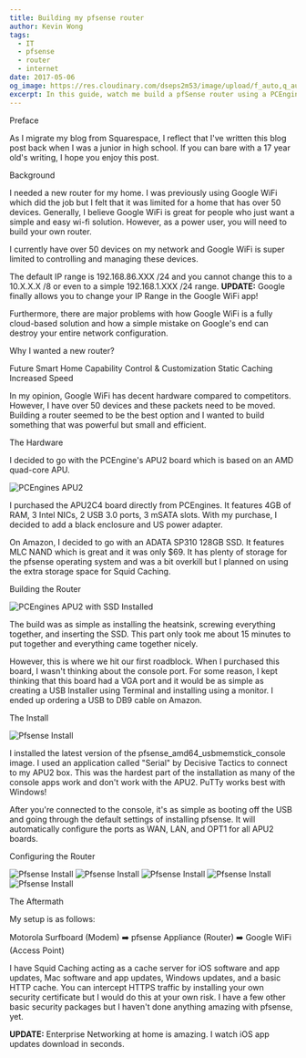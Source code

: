 ```yaml
---
title: Building my pfsense router
author: Kevin Wong
tags:
  - IT
  - pfsense
  - router
  - internet
date: 2017-05-06
og_image: https://res.cloudinary.com/dseps2m53/image/upload/f_auto,q_auto/v1/kevinwong/latzdbooaifdbbhgiw4b
excerpt: In this guide, watch me build a pfSense router using a PCEngines APU for enhanced network security and performance. 
---
```


<Heading>Preface</Heading>

As I migrate my blog from Squarespace, I reflect that I've written this blog post back when I was a junior in high school. If you can bare with a 17 year old's writing, I hope you enjoy this post.

<Heading>Background</Heading>

I needed a new router for my home. I was previously using Google WiFi which did the job but I felt that it was limited for a home that has over 50 devices. Generally, I believe Google WiFi is great for people who just want a simple and easy wi-fi solution. However, as a power user, you will need to build your own router. 

I currently have over 50 devices on my network and Google WiFi is super limited to controlling and managing these devices.

The default IP range is 192.168.86.XXX /24 and you cannot change this to a 10.X.X.X /8 or even to a simple 192.168.1.XXX /24 range. 
**UPDATE:** Google finally allows you to change your IP Range in the Google WiFi app!

Furthermore, there are major problems with how Google WiFi is a fully cloud-based solution and how a simple mistake on Google's end can destroy your entire network configuration.

<Heading size="md">Why I wanted a new router?</Heading>

<Box>
<List.Root>
  <List.Item>Future Smart Home Capability</List.Item>
  <List.Item>Control & Customization</List.Item>
  <List.Item>Static Caching</List.Item>
  <List.Item>Increased Speed</List.Item>
</List.Root>
</Box>

In my opinion, Google WiFi has decent hardware compared to competitors. However, I have over 50 devices and these packets need to be moved. Building a router seemed to be the best option and I wanted to build something that was powerful but small and efficient. 

<Heading>The Hardware</Heading>

I decided to go with the PCEngine's APU2 board which is based on an AMD quad-core APU. 

<Image src="https://images.squarespace-cdn.com/content/v1/58fb0155d1758eec4bb612b0/1494050499628-J250Y067PFM20IVRAK1Y/image-asset.jpeg?format=1500w" alt="PCEngines APU2"/>

I purchased the APU2C4 board directly from PCEngines. It features 4GB of RAM, 3 Intel NICs, 2 USB 3.0 ports, 3 mSATA slots. With my purchase, I decided to add a black enclosure and US power adapter.

On Amazon, I decided to go with an ADATA SP310 128GB SSD. It features MLC NAND which is great and it was only $69. It has plenty of storage for the pfsense operating system and was a bit overkill but I planned on using the extra storage space for Squid Caching.

<Heading>Building the Router</Heading>

<Image src="https://images.squarespace-cdn.com/content/v1/58fb0155d1758eec4bb612b0/1494051107344-NBCV2WFUMVTQLH1L8OBU/image-asset.jpeg?format=1500w" alt="PCEngines APU2 with SSD Installed"/>

The build was as simple as installing the heatsink, screwing everything together, and inserting the SSD. This part only took me about 15 minutes to put together and everything came together nicely.

However, this is where we hit our first roadblock. When I purchased this board, I wasn't thinking about the console port. For some reason, I kept thinking that this board had a VGA port and it would be as simple as creating a USB Installer using Terminal and installing using a monitor. I ended up ordering a USB to DB9 cable on Amazon.

<Heading>The Install</Heading>

<Image src="https://images.squarespace-cdn.com/content/v1/58fb0155d1758eec4bb612b0/1494895579836-KM41BUAXQGCTBVXI5O1E/image-asset.png?format=1500w" alt="Pfsense Install"/>

I installed the latest version of the pfsense_amd64_usbmemstick_console image. I used an application called "Serial" by Decisive Tactics to connect to my APU2 box. This was the hardest part of the installation as many of the console apps work and don't work with the APU2. PuTTy works best with Windows! 

After you're connected to the console, it's as simple as booting off the USB and going through the default settings of installing pfsense. It will automatically configure the ports as WAN, LAN, and OPT1 for all APU2 boards. 

<Heading>Configuring the Router</Heading>

<Image src="https://images.squarespace-cdn.com/content/v1/58fb0155d1758eec4bb612b0/1494896125913-NLNMWQPB3D3L36DY4EKB/image-asset.png?format=1500w" alt="Pfsense Install"/>

<Image src="https://images.squarespace-cdn.com/content/v1/58fb0155d1758eec4bb612b0/1494896138694-1BZNIY7PZK8KRMFTRVL9/image-asset.png?format=1500w" alt="Pfsense Install"/>

<Image src="https://images.squarespace-cdn.com/content/v1/58fb0155d1758eec4bb612b0/1494896198542-NE6G9N3ZWW5D4N40OKQU/Screen+Shot+2017-05-03+at+10.28.14+PM.png?format=1500w" alt="Pfsense Install"/>

<Image src="https://images.squarespace-cdn.com/content/v1/58fb0155d1758eec4bb612b0/1494896238643-AN3SILBBY9DERNI4PY8D/Screen+Shot+2017-05-03+at+10.31.42+PM.png?format=1500w" alt="Pfsense Install"/>

<Image src="https://images.squarespace-cdn.com/content/v1/58fb0155d1758eec4bb612b0/1494896304083-NBZD2NSU4J31ZDUVD6JR/image-asset.png?format=1500w" alt="Pfsense Install"/>

<Heading>The Aftermath</Heading>

My setup is as follows:

Motorola Surfboard (Modem) ➡️ pfsense Appliance (Router) ➡️ Google WiFi (Access Point)

I have Squid Caching acting as a cache server for iOS software and app updates, Mac software and app updates, Windows updates, and a basic HTTP cache. You can intercept HTTPS traffic by installing your own security certificate but I would do this at your own risk. I have a few other basic security packages but I haven't done anything amazing with pfsense, yet.

**UPDATE:** Enterprise Networking at home is amazing. I watch iOS app updates download in seconds.



